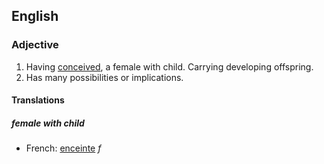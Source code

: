 ==English==
===Adjective===
#Having [[conceive]]d, a female with child. Carrying developing offspring.
#Has many possibilities or implications.
====Translations====
=====female with child=====
*French: [[enceinte]] ''f''